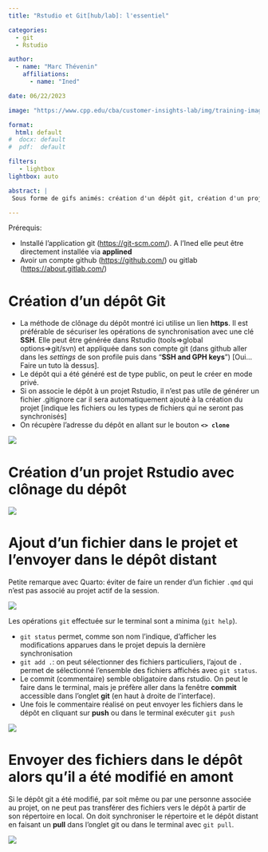```yaml
---
title: "Rstudio et Git[hub/lab]: l'essentiel"

categories:
  - git
  - Rstudio

author: 
  - name: "Marc Thévenin"
    affiliations:
      - name: "Ined"

date: 06/22/2023

image: "https://www.cpp.edu/cba/customer-insights-lab/img/training-images/github_rstudio.png"

format: 
  html: default
#  docx: default
#  pdf:  default

filters:
   - lightbox
lightbox: auto

abstract: | 
 Sous forme de gifs animés: création d'un dépôt git, création d'un projet Rstudio avec clonage du dépôt, envoyer des fichiers du projet dans le dépôt. 

---
```


Prérequis: 

- Installé l'application git (<https://git-scm.com/>). A l'Ined elle peut être directement installée via **applined**
- Avoir un compte github (<https://github.com/>) ou gitlab (<https://about.gitlab.com/>)


# Création d'un dépôt Git

* La méthode de clônage du dépôt montré ici utilise un lien **https**. Il est  préférable de sécuriser les opérations de synchronisation avec une clé **SSH**. Elle peut être générée dans Rstudio (tools=>global options=>git/svn) et appliquée dans son compte git (dans github aller dans les *settings* de son profile puis dans "**SSH and GPH keys**") [Oui...Faire un tuto là dessus].
* Le dépôt qui a été généré est de type public, on peut le créer en mode privé. 
* Si on associe le dépôt à un projet Rstudio, il n'est pas utile de générer un fichier .gitignore car il sera automatiquement ajouté à la création du projet [indique les fichiers ou les types de fichiers qui ne seront pas synchronisés]
* On récupère l'adresse du dépôt en allant sur le bouton **`<> clone`**

![](img/git1.gif)  

# Création d'un projet Rstudio avec clônage du dépôt

![](img/git2.gif)  

# Ajout d'un fichier dans le projet et l'envoyer dans le dépôt distant

Petite remarque avec Quarto: éviter de faire un render d'un fichier `.qmd` qui n'est pas associé au projet actif de la session. 

![](img/git3.gif)  

Les opérations `git` effectuée sur le terminal sont a minima (`git help`). 

- `git status` permet, comme son nom l'indique, d'afficher les modifications apparues dans le projet depuis la dernière synchronisation
- `git add .`: on peut sélectionner des fichiers particuliers, l'ajout de `.` permet de sélectionné l'ensemble des fichiers affichés avec `git status`.
- Le commit (commentaire) semble obligatoire dans rstudio. On peut le faire dans le terminal, mais je préfère aller dans la fenêtre **commit** accessible dans l'onglet **git** (en haut à droite de l'interface).
- Une fois le commentaire réalisé on peut envoyer les fichiers dans le dépôt en cliquant sur **push**  ou dans le terminal exécuter `git push`


![](img/git4.gif)  

# Envoyer des fichiers dans le dépôt alors qu'il a été modifié en amont

Si le dépôt git a été modifié, par soit même ou par une personne associée au projet, on ne peut pas transférer des fichiers vers le dépôt à partir de son répertoire en local. On doit synchroniser le répertoire et le dépôt distant en faisant un **pull**  dans l'onglet git ou dans le terminal avec `git pull`.

![](img/git5.gif)  







